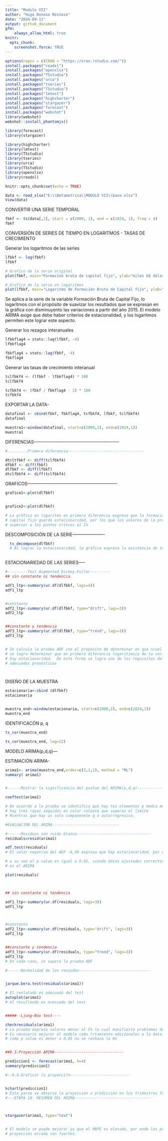 ---
title: "Modulo VII"
author: "Hugo Donoso Reinoso"
date: "2024-09-11"
output: github_document
gfm:
    always_allow_html: true
knitr:
  opts_chunk: 
    screenshot.force: TRUE
---

```{r setup, include=FALSE}
options(repos = c(CRAN = "https://cran.rstudio.com/"))
install.packages("readxl")
install.packages("openxlsx")
install.packages("TSstudio")
install.packages("urca")
install.packages("tseries")
install.packages("TSstudio")
install.packages("lmtest")
install.packages("highcharter")
install.packages("stargazer")
install.packages("forecast")
install.packages("webshot")
library(webshot)
webshot::install_phantomjs()

library(forecast)
library(stargazer)

library(highcharter)
library(lmtest)
library(TSstudio)
library(tseries)
library(urca)
library(TSstudio)
library(openxlsx)
library(readxl)

knitr::opts_chunk$set(echo = TRUE)
```


```{r}
data <- read_xlsx("E:\\Betametrica\\MODULO VII\\base.xlsx")
View(data)
```


CONVERTIR UNA SERIE TEMPORAL
```{r}
fbkf <- ts(data[,2], start = c(2000, 1), end = c(2024, 1), freq = 4)
fbkf
```


CONVERSIÓN DE SERIES DE TIEMPO EN LOGARITMOS - TASAS DE CRECIMIENTO

  Generar los logaritmos de las series
```{r}
lfbkf <- log(fbkf)
lfbkf


```

```{r}
# Grafico de la serie original
plot(fbkf, main="Formación bruta de capital fijo", ylab="miles U$ dólares", xlab="Periodo")

# Grafico de la serie en logaritmos
plot(lfbkf, main="Logaritmo de Formación Bruta de Capital fijo", ylab="miles U$ dólares", xlab="Periodo")
```


Se aplica a la serie de la variable Formación Bruta de Capital Fijo, lo logaritmos
con el propósito de suavizar los resultados que se expresan en la gráfica con disminuyento
las variaciones a partir del año 2015.  El modelo ARIMA exige que debe haber criterios 
de estacionalidad, y los logaritmos permiten este lograr este aspecto.




Generar los rezagos interanuales
```{r}

lfbkflag4 = stats::lag(lfbkf, -4)
lfbkflag4

fbkflag4 = stats::lag(fbkf, -4)
fbkflag4

```

Generar las tasas de crecimiento interanual

```{r}

tclfbkf4 <- (lfbkf - lfbkflag4) * 100
tclfbkf4

tcfbkf4 <- (fbkf / fbkflag4 - 1) * 100
tcfbkf4
```

 EXPORTAR LA DATA-
```{r}
datafinal <- cbind(fbkf, fbkflag4, tcfbkf4, lfbkf, tclfbkf4)
datafinal

muestra1<-window(datafinal, start=c(2000,1), end=c(2024,1))
muestra1


```



DIFERENCIAS-----------------------------------------------------------


```{r}

#.........Primera diferencia----------------------------------

dtcltfbkf <- diff(tclfbkf4)
dfbkf <- diff(fbkf)
dlfbkf <- diff(lfbkf)
dtclfbkf4 <- diff(tclfbkf4)

```


GRAFICOS--------------------------------------------------------------

```{r}
 
grafico1<-plot(dlfbkf)


grafico2<-plot(dlfbkf)

# La gráfica en logarítmo en primera diferencia expresa que la formación bruta de 
# capital fijo guarda estacionaridad, por los que los valores de la prueba ADF es
# superior a los puntos crìtcos al 1%

```
DESCOMPOSICIÓN DE LA SERIE----------------------

```{r}

  ts_decompose(dlfbkf)
  # Al lograr la estacionaridad, la gráfica expresa la existencia de tendencia.
  

```

 ESTACIONARIEDAD DE LAS SERIES-----
```{r}


#---------Test Augmented Dickey-Fuller---------
## sin constante ni tendencia

adf1_ltp<-summary(ur.df(dlfbkf, lags=4))
adf1_ltp


#constante
adf2_ltp<-summary(ur.df(dlfbkf, type="drift", lags=3))
adf2_ltp


##constante y tendencia
adf3_ltp<-summary(ur.df(dlfbkf, type="trend", lags=3))
adf3_ltp


# Se calcula la prueba ADF con el propósito de determinar en qué nivel hay estacionaridad en la serie
# se logra determinar que en primera diferencia logarítimica de la variable formación bruta de capital fijo
# hay estacionaridad.  De esta forma se logra uno de los requisitos del modelo ARIMA para conseguir 
# adecuados pronósticos




```

DISEÑO DE LA MUESTRA
```{r}



estacionaria<-cbind (dlfbkf)
estacionaria


muestra_end<-window(estacionaria, start=c(2000,2), end=c(2024,1))
muestra_end


```


IDENTIFICACÓN p, q
```{r}
ts_cor(muestra_end)

ts_cor(muestra_end, lag=22)
```

MODELO ARIMA(p,d,q)---

ESTIMACIÓN ARIMA-
```{r}

arima1<- arima(muestra_end,order=c(3,1,1), method = "ML")
summary( arima1)


#------Mostrar la significancia del pvalue del ARIMA(p,d,q)--------------

coeftest(arima1)

# De acuerdo a la prueba se identifica que hay tes elementos p media móvil debido a que en la gráfica
# hay tres rayas seguidas en color celeste que superan el límite 
# Mientras que hay un solo componenete q o autorregresivo.

```



```{r}
#EVALUACIÓN DEL ARIMA------------------------------

#------Residuos son ruido blanco---------------------------------
residuals=resid(arima1)

adf.test(residuals)
# El valor negativo del ADF -6,56 expresa que hay estacionaridad, por ende se consida prueba superada

# a su vez el p value es igual a 0.01, siendo datos ajustados correctos para un modelo de pronóstico, como
# es el ARIMA

plot(residuals)



## sin constante ni tendencia

adf1_ltp<-summary(ur.df(residuals, lags=3))
adf1_ltp



#constante
adf2_ltp<-summary(ur.df(residuals, type="drift", lags=3))
adf2_ltp


##constante y tendencia
adf3_ltp<-summary(ur.df(residuals, type="trend", lags=3))
adf3_ltp
# En cada caso, se supera la prueba ADF
```



```{r}
#------Normalidad de los resiudos--------------------------------


jarque.bera.test(residuals(arima1))

# El reslatado es adecuado del test
autoplot(arima1)
# el resultaodo es acecuado del test


#####--Ljung-Box test----

checkresiduals(arima1)
# La prueba expresa valores menor al 5% lo cual manifiesta problemas de carácter residual
# Es necesario mejorar el modelo como trtamiento adicionales a la data
# como p value es menor a 0.05 no se rechaza la Ho 


##9.3.Proyección ARIMA-------------------------------

prediccion1 <- forecast(arima1, h=4)
summary(prediccion1)

#--9.4.Graficar la proyecci?n---------------------------


hchart(prediccion1)
# Esta parse se observa la proyección o predicciòn en los trimestres futuros
#---ETAPA 10. RESUMEN DEL ARIMA----------------------------------



stargazer(arima1, type="text")


# El modelo se puede mejorar ya que el MAPE es elevado, por ende las porbabilidades de generar una
# proyección errada son fuertes.




  
```

